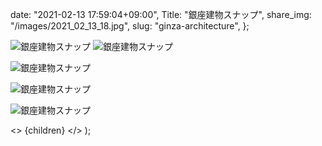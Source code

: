 
  date: "2021-02-13 17:59:04+09:00",
  Title: "銀座建物スナップ",
  share_img: "/images/2021_02_13_18.jpg",
  slug: "ginza-architecture",
};

![銀座建物スナップ](/images/2021_02_13_14.jpg)
![銀座建物スナップ](/images/2021_02_13_15.jpg)

![銀座建物スナップ](/images/2021_02_13_18.jpg)

![銀座建物スナップ](/images/2021_02_13_21.jpg)

![銀座建物スナップ](/images/2021_02_13_24.jpg)

  <>
    <Head>
      <title>{meta.Title} | 異郷好実</title>
    </Head>
    <PostLayout meta={meta}>{children}</PostLayout>
  </>
);

